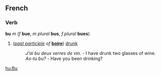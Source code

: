 ==French==
===Verb===
'''bu''' ''m'' (''f'' '''bue''', ''m plural'' '''bus''', ''f plural'' '''bues''')

#(''[[past participle]] of'' '''[[boire]]''') [[drunk]]
#:''J'ai bu deux verres de vin.'' - I have drunk two glasses of wine.
#:''As-tu bu?'' - Have you been drinking?

[[hu:Bu]]